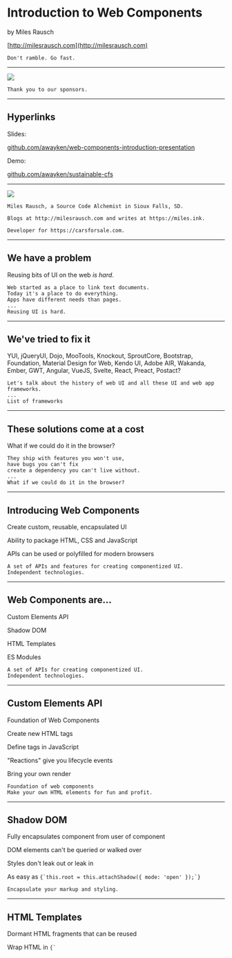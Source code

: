 


<Head>
  <title>Introduction to Web Components</title>
</Head>

# Introduction to Web Components

by Miles Rausch

[http://milesrausch.com](http://milesrausch.com)

```notes
Don't ramble. Go fast.
```
---

<Image src="./images/sponsors.png" />

```notes
Thank you to our sponsors.
```
---

## Hyperlinks

Slides:

[github.com/awayken/web-components-introduction-presentation](https://github.com/awayken/web-components-introduction-presentation)

Demo:

[github.com/awayken/sustainable-cfs](https://github.com/awayken/sustainable-cfs)

---

<Image src="./images/me.jpg" size="contain" />

```notes
Miles Rausch, a Source Code Alchemist in Sioux Falls, SD.

Blogs at http://milesrausch.com and writes at https://miles.ink.

Developer for https://carsforsale.com.
```
---

## We have a problem

<Appear>
  <p>Reusing bits of UI on the web <em>is hard</em>.</p>
</Appear>

```notes
Web started as a place to link text documents.
Today it's a place to do everything.
Apps have different needs than pages.
...
Reusing UI is hard.
```
---

## We've tried to fix it

<Appear>
  <p>YUI, jQueryUI, Dojo, MooTools, Knockout, SproutCore, Bootstrap, Foundation, Material Design for Web, Kendo UI, Adobe AIR, Wakanda, Ember, GWT, Angular, VueJS, Svelte, React, Preact, Postact?</p>
</Appear>

```notes
Let's talk about the history of web UI and all these UI and web app frameworks.
...
List of frameworks
```
---

## These solutions come at a cost

<Appear>
  <p>What if we could do it in the browser?</p>
</Appear>

```notes
They ship with features you won't use,
have bugs you can't fix
create a dependency you can't live without.
...
What if we could do it in the browser?
```
---

 ## Introducing Web Components

<Appear>
  <p>Create custom, reusable, encapsulated UI</p>
  <p>Ability to package HTML, CSS and JavaScript</p>
  <p>APIs can be used or polyfilled for modern browsers</p>
</Appear>

```notes
A set of APIs and features for creating componentized UI.
Independent technologies.
```
---

## Web Components are...

<Appear>
  <p>Custom Elements API</p>
  <p>Shadow DOM</p>
  <p>HTML Templates</p>
  <p>ES Modules</p>
</Appear>

```notes
A set of APIs for creating componentized UI.
Independent technologies.
```
---

## Custom Elements API

<Appear>
  <p>Foundation of Web Components</p>
  <p>Create new HTML tags</p>
  <p>Define tags in JavaScript</p>
  <p>"Reactions" give you lifecycle events</p>
  <p>Bring your own render</p>
</Appear>

```notes
Foundation of web components
Make your own HTML elements for fun and profit.
```
---

## Shadow DOM

<Appear>
  <p>Fully encapsulates component from user of component</p>
  <p>DOM elements can't be queried or walked over</p>
  <p>Styles don't leak out or leak in</p>
  <p>As easy as <code>{`this.root = this.attachShadow({ mode: 'open' });`}</code></p>
</Appear>

```notes
Encapsulate your markup and styling.
```
---

## HTML Templates

<Appear>
  <p>Dormant HTML fragments that can be reused</p>
  <p>Wrap HTML in <code>{`<template>`}</code></p>
  <p>Import the template node and append</p>
  <p>You choose how to populate that template</p>
</Appear>

```notes
Dormant: Images don't load, scripts don't run, etc.
```
---

## ES Modules

<Appear>
  <p>Better way to source JavaScript</p>
  <p>Adds import and export capability</p>
  <p>Modular and performant</p>
  <p><code>{`<script type="module" src="app.js" async></script>`}</code></p>
</Appear>

```notes

```
---

Demo.

---

## Let's use Web Components!

<p>Absolutely! Except...</p>

<Appear>
  <p>Modern browsers (or polyfills)</p>
  <p>Specs evolving into V2</p>
  <p>Bring your own state management</p>
  <p>Bring your own rendering management</p>
</Appear>

```notes
Polyfills exist, but that's like shipping a library.
v0s of Custom Elements and Shadow DOM are supported but V1 on its ways
Ends up being a bunch of work you have to do yourself
I think React beats this out, for now.
```
---

## Resources

  * https://www.webcomponents.org
  * https://developers.google.com/web/fundamentals/web-components
  * https://developer.mozilla.org/en-US/docs/Web/Web_Components
  * https://css-tricks.com/an-introduction-to-web-components/
  * https://www.polymer-project.org
  * https://stenciljs.com

```notes

```
---

## Carsforsale.com Is Hiring

Email <Link email="erin.mcmanus@carsforsale.com">Erin McManus</Link>

```notes
TIME: 45:00

In-house recruiter. Very professional and confidential. I have his cards.
```
---

Questions?

---

Thanks!
